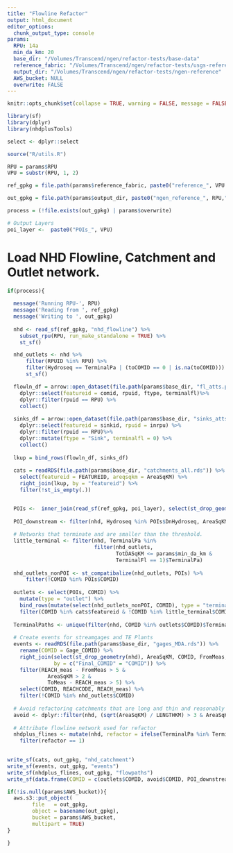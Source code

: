 ```yaml
---
title: "Flowline Refactor"
output: html_document
editor_options:
  chunk_output_type: console
params:
  RPU: 14a
  min_da_km: 20
  base_dir: "/Volumes/Transcend/ngen/refactor-tests/base-data"
  reference_fabric: "/Volumes/Transcend/ngen/refactor-tests/usgs-reference"
  output_dir: "/Volumes/Transcend/ngen/refactor-tests/ngen-reference"
  AWS_bucket: NULL
  overwrite: FALSE
---
```


```r
knitr::opts_chunk$set(collapse = TRUE, warning = FALSE, message = FALSE)

library(sf)
library(dplyr)
library(nhdplusTools)

select <- dplyr::select

source("R/utils.R")

RPU = params$RPU
VPU = substr(RPU, 1, 2)

ref_gpkg = file.path(params$reference_fabric, paste0("reference_", VPU ,".gpkg"))

out_gpkg = file.path(params$output_dir, paste0("ngen_reference_", RPU,".gpkg"))

process = (!file.exists(out_gpkg) | params$overwrite)

# Output Layers
poi_layer <-  paste0("POIs_", VPU)
```


# Load NHD Flowline, Catchment and Outlet network. 

```r

if(process){
  
  message('Running RPU-', RPU)
  message('Reading from ', ref_gpkg)
  message('Writing to ', out_gpkg)
    
  nhd <- read_sf(ref_gpkg, "nhd_flowline") %>%
    subset_rpu(RPU, run_make_standalone = TRUE) %>%
    st_sf()

  nhd_outlets <- nhd %>% 
      filter(RPUID %in% RPU) %>%
      filter(Hydroseq == TerminalPa | (toCOMID == 0 | is.na(toCOMID))) %>%
      st_sf()

  flowln_df = arrow::open_dataset(file.path(params$base_dir, "fl_atts.parquet")) %>% 
    dplyr::select(featureid = comid, rpuid, ftype, terminalfl)%>%
    dplyr::filter(rpuid == RPU) %>%
    collect()
  
  sinks_df = arrow::open_dataset(file.path(params$base_dir, "sinks_atts.parquet")) %>%
    dplyr::select(featureid = sinkid, rpuid = inrpu) %>%
    dplyr::filter(rpuid == RPU)%>%
    dplyr::mutate(ftype = "Sink", terminalfl = 0) %>%
    collect()
  
  lkup = bind_rows(flowln_df, sinks_df)
  
  cats = readRDS(file.path(params$base_dir, "catchments_all.rds")) %>% 
    select(featureid = FEATUREID, areqsqkm = AreaSqKM) %>% 
    right_join(lkup, by = "featureid") %>% 
    filter(!st_is_empty(.))


  POIs <-  inner_join(read_sf(ref_gpkg, poi_layer), select(st_drop_geometry(nhd), COMID, DnHydroseq), by = "COMID")
  
  POI_downstream <- filter(nhd, Hydroseq %in% POIs$DnHydroseq, AreaSqKM > 0)
  
  # Networks that terminate and are smaller than the threshold.
  little_terminal <- filter(nhd, TerminalPa %in% 
                            filter(nhd_outlets, 
                                   TotDASqKM <= params$min_da_km & 
                                   TerminalFl == 1)$TerminalPa)
  
  nhd_outlets_nonPOI <- st_compatibalize(nhd_outlets, POIs) %>%
      filter(!COMID %in% POIs$COMID)
  
  outlets <- select(POIs, COMID) %>%
    mutate(type = "outlet") %>%
    bind_rows(mutate(select(nhd_outlets_nonPOI, COMID), type = "terminal")) %>%
    filter(COMID %in% cats$featureid & !COMID %in% little_terminal$COMID)
  
  TerminalPaths <- unique(filter(nhd, COMID %in% outlets$COMID)$TerminalPa)
  
  # Create events for streamgages and TE Plants
  events <- readRDS(file.path(params$base_dir, "gages_MDA.rds")) %>%
    rename(COMID = Gage_COMID) %>%
    right_join(select(st_drop_geometry(nhd), AreaSqKM, COMID, FromMeas, ToMeas), 
               by = c("Final_COMID" = "COMID")) %>%
    filter(REACH_meas - FromMeas > 5 & 
             AreaSqKM > 2 & 
             ToMeas - REACH_meas > 5) %>%
    select(COMID, REACHCODE, REACH_meas) %>%
    filter(!COMID %in% nhd_outlets$COMID)
  
  # Avoid refactoring catchments that are long and thin and reasonably large. 
  avoid <- dplyr::filter(nhd, (sqrt(AreaSqKM) / LENGTHKM) > 3 & AreaSqKM > 1)
  
  # Attribute flowline network used for refactor
  nhdplus_flines <- mutate(nhd, refactor = ifelse(TerminalPa %in% TerminalPaths, 1, 0), FTYPE = NULL) %>% 
    filter(refactor == 1)

  
write_sf(cats, out_gpkg, "nhd_catchment")
write_sf(events, out_gpkg, "events")
write_sf(nhdplus_flines, out_gpkg, "flowpaths")
write_sf(data.frame(COMID = c(outlets$COMID, avoid$COMID, POI_downstream$COMID)), out_gpkg, "avoid")

if(!is.null(params$AWS_bucket)){
  aws.s3::put_object(
        file   = out_gpkg, 
        object = basename(out_gpkg), 
        bucket = params$AWS_bucket,
        multipart = TRUE)
}

}
```